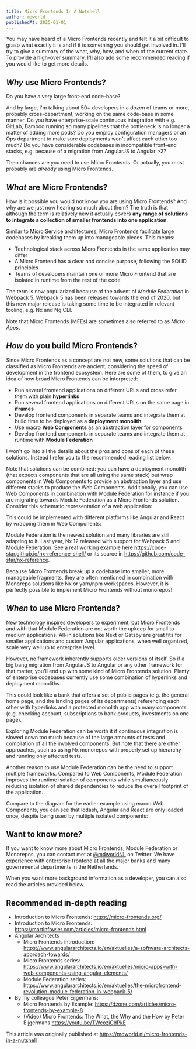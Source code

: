 ```yaml
---
title: Micro Frontends In A Nutshell
author: mdworld
publishedAt: 2025-01-01
---
```


You may have heard of a Micro Frontends recently and felt it a bit difficult to grasp what exactly it is and if it is something you should get involved in. I'll try to give a summary of the what, why, how, and when of the current state. To provide a high-over summary, I'll also add some recommended reading if you would like to get more details.

## _Why_ use Micro Frontends?

Do you have a very large front-end code-base?

And by large, I'm talking about 50+ developers in a dozen of teams or more, probably cross-department, working on the same code-base in some manner.
Do you have enterprise-scale continuous integration with e.g. GitLab, Bamboo running so many pipelines that the bottleneck is no longer a matter of adding more pods?
Do you employ configuration managers or an Ops department to make sure deployments won't affect each other too much?
Do you have considerable codebases in incompatible front-end stacks, e.g. because of a migration from AngularJS to Angular >2?

Then chances are you need to use Micro Frontends. Or actually, you most probably are _already_ using Micro Frontends.

## _What_ are Micro Frontends?

How is it possible you would not know you are using Micro Frontends? And why are we just now hearing so much about them? The truth is that although the term is relatively new it actually covers **any range of solutions to integrate a collection of smaller frontends into one application**.

Similar to Micro Service architectures, Micro Frontends facilitate large codebases by breaking them up into manageable pieces. This means:

- Technological stack across Micro Frontends in the same application may differ
- A Micro Frontend has a clear and concise purpose, following the SOLID principles
- Teams of developers maintain one or more Micro Frontend that are isolated in runtime from the rest of the code

The term is now popularized because of the advent of _Module Federation_ in Webpack 5. Webpack 5 has been released towards the end of 2020, but this new major release is taking some time to be integrated in relevant tooling, e.g. Nx and Ng CLI.

Note that Micro Frontends (MFEs) are sometimes also referred to as _Micro Apps_.

## _How_ do you build Micro Frontends?

Since Micro Frontends as a concept are not new, some solutions that can be classified as Micro Frontends are ancient, considering the speed of development in the frontend ecosystem. Here are some of them, to give an idea of how broad Micro Frontends can be interpreted:

- Run several frontend applications on different URLs and cross refer them with plain **hyperlinks**
- Run several frontend applications on different URLs on the same page in **iframes**
- Develop frontend components in separate teams and integrate them at build time to be deployed as a **deployment monolith**
- Use macro **Web Components** as an abstraction layer for components
- Develop frontend components in separate teams and integrate them at runtime with **Module Federation**

I won't go into all the details about the pros and cons of each of these solutions. Instead I refer you to the recommended reading list below.

Note that solutions can be combined: you can have a deployment monolith (that expects components that are all using the same stack) but wrap components in Web Components to provide an abstraction layer and use different stacks to produce the Web Components. Additionally, you can use Web Components in combination with Module Federation for instance if you are migrating towards Module Federation as a Micro Frontends solution.
Consider this schematic representation of a web application:



This could be implemented with different platforms like Angular and React by wrapping them in Web Components:



Module Federation is the newest solution and many libraries are still adapting to it. Last year, Nx 12 released with support for Webpack 5 and Module Federation. See a real working example here https://code-star.github.io/nx-reference-shell/ or its source in https://github.com/code-star/nx-reference.

Because Micro Frontends break up a codebase into smaller, more manageable fragments, they are often mentioned in combination with Monorepo solutions like Nx or yarn/npm workspaces. However, it is perfectly possible to implement Micro Frontends without monorepos!

## _When_ to use Micro Frontends?

New technology inspires developers to experiment, but Micro Frontends and with that Module Federation are not worth the upkeep for small to medium applications. All-in solutions like Next or Gatsby are great fits for smaller applications and custom Angular applications, when well organized, scale very well up to enterprise level.

However, no framework inherently supports older versions of itself. So if a big bang migration from AngularJS to Angular or any other framework for that matter, you'll end up with some kind of Micro Frontends solution. Plenty of enterprise codebases currently use some combination of hyperlinks and deployment monoliths.

This could look like a bank that offers a set of public pages (e.g. the general home page, and the landing pages of its departments) referencing each other with hyperlinks and a protected monolith app with many components (e.g. checking account, subscriptions to bank products, investments on one page).



Exploring Module Federation can be worth it if continuous integration is slowed down too much because of the large amounts of tests and compilation of all the involved components. But note that there are other approaches, such as using Nx monorepos with properly set up hierarchy and running only affected tests.

Another reason to use Module Federation can be the need to support multiple frameworks. Compared to Web Components, Module Federation improves the runtime isolation of components while simultaneously reducing isolation of shared dependencies to reduce the overall footprint of the application.

Compare to the diagram for the earlier example using macro Web Components, you can see that lodash, Angular and React are only loaded once, despite being used by multiple isolated components:



## Want to know more?

If you want to know more about Micro Frontends, Module Federation or Monorepos, you can contact met at [@mdworldNL](https://twitter.com/mdworldNL) on Twitter. We have experience with enterprise frontend at all the major banks and many governmental departments in the Netherlands.

When you want more background information as a developer, you can also read the articles provided below.

## Recommended in-depth reading

- Introduction to Micro Frontends: https://micro-frontends.org/
- Introduction to Micro Frontends: https://martinfowler.com/articles/micro-frontends.html
- Angular Architects
  - Micro Frontends introduction: https://www.angulararchitects.io/en/aktuelles/a-software-architects-approach-towards/
  - Micro Frontends series: https://www.angulararchitects.io/en/aktuelles/micro-apps-with-web-components-using-angular-elements/
  - Module Federation series: https://www.angulararchitects.io/en/aktuelles/the-microfrontend-revolution-module-federation-in-webpack-5/
- By my colleague Peter Eijgermans:
  - Micro Frontends by Example: https://dzone.com/articles/micro-frontends-by-example-8
  - (Video) Micro Frontends: The What, the Why and the How by Peter Eijgermans https://youtu.be/TWcoziCdPkE

This article was originally published at https://mdworld.nl/micro-frontends-in-a-nutshell
